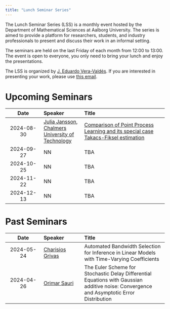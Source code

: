 ---
title: "Lunch Seminar Series"
---

The Lunch Seminar Series (LSS) is a monthly event hosted by the Department of Mathematical Sciences at Aalborg University. The series is aimed to provide a platform for researchers, students, and industry professionals to present and discuss their work in an informal setting.

The seminars are held on the last Friday of each month from 12:00 to 13:00. The event is open to everyone, you only need to bring your lunch and enjoy the presentations.

The LSS is organized by [J. Eduardo Vera-Valdés](https://everval.github.io/). If you are interested in presenting your work, please use [this email](mailto:eduardo@math.aau.dk).

# Upcoming Seminars


|      Date      | Speaker          | Title                            |
| :------------: | :--------------- | :------------------------------- | 
| 2024-08-30    | [Julia Jansson](https://juliamariajansson.wordpress.com/), [Chalmers University of Technology](https://www.chalmers.se/en/)  | [Comparison of Point Process Learning and its special case Takacs-Fiksel estimation](https://arxiv.org/abs/2405.19523) |
| 2024-09-27    | NN  | TBA |
| 2024-10-25    | NN  | TBA |
| 2024-11-22    | NN  | TBA |
| 2024-12-13    | NN  | TBA |


# Past Seminars


|      Date      | Speaker          | Title                            |
| :------------: | :--------------- | :------------------------------- |
| 2024-05-24 | [Charisios Grivas](https://vbn.aau.dk/da/persons/cgrivas) | Automated Bandwidth Selection for Inference in Linear Models with Time-Varying Coefficients    |  
| 2024-04-26 | [Orimar Sauri](https://sites.google.com/view/osauri/) | The Euler Scheme for Stochastic Delay Differential Equations with Gaussian additive noise: Convergence and Asymptotic Error Distribution |

